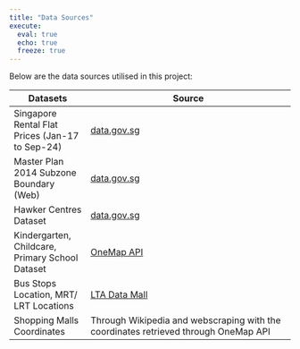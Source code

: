 ```yaml
---
title: "Data Sources"
execute: 
  eval: true
  echo: true
  freeze: true
---
```


Below are the data sources utilised in this project:

| Datasets | Source |
|--------------------|----------------------------------------------------|
| Singapore Rental Flat Prices (Jan-17 to Sep-24) | [data.gov.sg](https://data.gov.sg/datasets/d_c9f57187485a850908655db0e8cfe651/view) |
| Master Plan 2014 Subzone Boundary (Web) | [data.gov.sg](https://data.gov.sg/datasets/d_d14da225fccf921049ab64238ff473d9/view) |
| Hawker Centres Dataset | [data.gov.sg](https://data.gov.sg/datasets?formats=GEOJSON%7CKML%7CSHP%7CKMZ&sort=relevancy&page=1&resultId=d_4a086da0a5553be1d89383cd90d07ecd) |
| Kindergarten, Childcare, Primary School Dataset | [OneMap API](https://www.onemap.gov.sg/apidocs/) |
| Bus Stops Location, MRT/ LRT Locations | [LTA Data Mall](https://datamall.lta.gov.sg/content/datamall/en/search_datasets.html) |
| Shopping Malls Coordinates | Through Wikipedia and webscraping with the coordinates retrieved through OneMap API |
